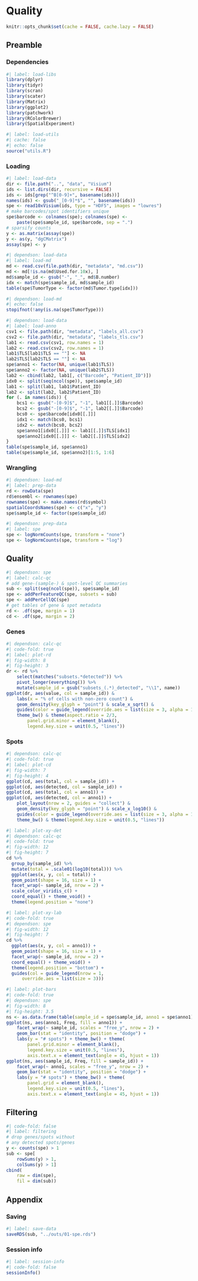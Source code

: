 # Quality

```r
knitr::opts_chunk$set(cache = FALSE, cache.lazy = FALSE)
```

## Preamble

### Dependencies

```r
#| label: load-libs
library(dplyr)
library(tidyr)
library(scran)
library(scater)
library(Matrix)
library(ggplot2)
library(patchwork)
library(RColorBrewer)
library(SpatialExperiment)
```

```r
#| label: load-utils
#| cache: false
#| echo: false
source("utils.R")
```

### Loading

```r
#| label: load-data
dir <- file.path("..", "data", "Visium")
ids <- list.dirs(dir, recursive = FALSE)
ids <- ids[grep("^B[0-9]+", basename(ids))]
names(ids) <- gsub("_[0-9]*$", "", basename(ids))
spe <- read10xVisium(ids, type = "HDF5", images = "lowres")
# make barcodes/spot identifiers unique
spe$barcode <- colnames(spe); colnames(spe) <- 
    paste(spe$sample_id, spe$barcode, sep = ".")
# sparsify counts
y <- as.matrix(assay(spe))
y <- as(y, "dgCMatrix")
assay(spe) <- y
```

```r
#| dependson: load-data
#| label: load-md
md <- read.csv(file.path(dir, "metadata", "md.csv"))
md <- md[!is.na(md$Used.for.10x), ]
md$sample_id <- gsub("-", "_", md$B.number)
idx <- match(spe$sample_id, md$sample_id)
table(spe$TumorType <- factor(md$Tumor.type[idx]))
```

```r
#| dependson: load-md
#| echo: false
stopifnot(!any(is.na(spe$TumorType)))
```

```r
#| dependson: load-data
#| label: load-anno
csv1 <- file.path(dir, "metadata", "labels_all.csv")
csv2 <- file.path(dir, "metadata", "labels_tls.csv")
lab1 <- read.csv(csv1, row.names = 1)
lab2 <- read.csv(csv2, row.names = 1)
lab1$TLS[lab1$TLS == ""] <- NA
lab2$TLS[lab2$TLS == ""] <- NA
spe$anno1 <- factor(NA, unique(lab1$TLS))
spe$anno2 <- factor(NA, unique(lab2$TLS))
lab2 <- cbind(lab2, lab1[, c("Barcode", "Patient_ID")])
idx0 <- split(seq(ncol(spe)), spe$sample_id)
lab1 <- split(lab1, lab1$Patient_ID)
lab2 <- split(lab2, lab2$Patient_ID)
for (. in names(ids)) {
    bcs1 <- gsub("-[0-9]$", "-1", lab1[[.]]$Barcode)
    bcs2 <- gsub("-[0-9]$", "-1", lab2[[.]]$Barcode)
    bcs0 <- spe$barcode[idx0[[.]]]
    idx1 <- match(bcs0, bcs1)
    idx2 <- match(bcs0, bcs2)
    spe$anno1[idx0[[.]]] <- lab1[[.]]$TLS[idx1]
    spe$anno2[idx0[[.]]] <- lab2[[.]]$TLS[idx2]
}
table(spe$sample_id, spe$anno1)
table(spe$sample_id, spe$anno2)[1:5, 1:6]
```

### Wrangling

```r
#| dependson: load-md
#| label: prep-data
rd <- rowData(spe)
rd$ensembl <- rownames(spe)
rownames(spe) <- make.names(rd$symbol)
spatialCoordsNames(spe) <- c("x", "y")
spe$sample_id <- factor(spe$sample_id)
```

```r
#| dependson: prep-data
#| label: spe
spe <- logNormCounts(spe, transform = "none")
spe <- logNormCounts(spe, transform = "log")
```

## Quality

```r
#| dependson: spe
#| label: calc-qc
# add gene-(sample-) & spot-level QC summaries 
sub <- split(seq(ncol(spe)), spe$sample_id)
spe <- addPerFeatureQC(spe, subsets = sub)
spe <- addPerCellQC(spe)
# get tables of gene & spot metadata
rd <- .df(spe, margin = 1)
cd <- .df(spe, margin = 2)
```

### Genes

```r
#| dependson: calc-qc
#| code-fold: true
#| label: plot-rd
#| fig-width: 8
#| fig-height: 3
dr <- rd %>% 
    select(matches("subsets.*detected")) %>% 
    pivot_longer(everything()) %>% 
    mutate(sample_id = gsub("subsets_(.*)_detected", "\\1", name))
ggplot(dr, aes(value, col = sample_id)) &
    labs(x = "% of cells with non-zero count") &
    geom_density(key_glyph = "point") & scale_x_sqrt() & 
    guides(color = guide_legend(override.aes = list(size = 3, alpha = 1))) &
    theme_bw() & theme(aspect.ratio = 2/3, 
        panel.grid.minor = element_blank(), 
        legend.key.size = unit(0.5, "lines")) 
```

### Spots

```r
#| dependson: calc-qc
#| code-fold: true
#| label: plot-cd
#| fig-width: 7
#| fig-height: 4
ggplot(cd, aes(total, col = sample_id)) +
ggplot(cd, aes(detected, col = sample_id)) +
ggplot(cd, aes(total, col = anno1)) +
ggplot(cd, aes(detected, col = anno1)) +
    plot_layout(nrow = 2, guides = "collect") &
    geom_density(key_glyph = "point") & scale_x_log10() & 
    guides(color = guide_legend(override.aes = list(size = 3, alpha = 1))) &
    theme_bw() & theme(legend.key.size = unit(0.5, "lines")) 
```

```r
#| label: plot-xy-det
#| dependson: calc-qc
#| code-fold: true
#| fig-width: 12
#| fig-height: 7
cd %>% 
  group_by(sample_id) %>% 
  mutate(total = .scale01(log10(total))) %>% 
  ggplot(aes(x, y, col = total)) +
  geom_point(shape = 16, size = 1) +
  facet_wrap(~ sample_id, nrow = 2) +
  scale_color_viridis_c() +
  coord_equal() + theme_void() +
  theme(legend.position = "none")
```

```r
#| label: plot-xy-lab
#| code-fold: true
#| dependson: spe
#| fig-width: 12
#| fig-height: 7
cd %>% 
  ggplot(aes(x, y, col = anno1)) +
  geom_point(shape = 16, size = 1) +
  facet_wrap(~ sample_id, nrow = 2) +
  coord_equal() + theme_void() +
  theme(legend.position = "bottom") +
  guides(col = guide_legend(nrow = 1, 
      override.aes = list(size = 3)))
```

```r
#| label: plot-bars
#| code-fold: true
#| dependson: spe
#| fig-width: 8
#| fig-height: 3.5
ns <- as.data.frame(table(sample_id = spe$sample_id, anno1 = spe$anno1))
ggplot(ns, aes(anno1, Freq, fill = anno1)) +
    facet_wrap(~ sample_id, scales = "free_y", nrow = 2) +
    geom_bar(stat = "identity", position = "dodge") +
    labs(y = "# spots") + theme_bw() + theme(
        panel.grid.minor = element_blank(),
        legend.key.size = unit(0.5, "lines"),
        axis.text.x = element_text(angle = 45, hjust = 1))
ggplot(ns, aes(sample_id, Freq, fill = sample_id)) +
    facet_wrap(~ anno1, scales = "free_y", nrow = 2) +
    geom_bar(stat = "identity", position = "dodge") +
    labs(y = "# spots") + theme_bw() + theme(
        panel.grid = element_blank(),
        legend.key.size = unit(0.5, "lines"),
        axis.text.x = element_text(angle = 45, hjust = 1))
```

## Filtering

```r
#| code-fold: false
#| label: filtering
# drop genes/spots without 
# any detected spots/genes
y <- counts(spe) > 1
sub <- spe[
    rowSums(y) > 1,
    colSums(y) > 1]
cbind(
    raw = dim(spe), 
    fil = dim(sub))
```

## Appendix

### Saving

```r
#| label: save-data
saveRDS(sub, "../outs/01-spe.rds")
```

::: {.callout-note icon=false, collapse=true}

### Session info

```r
#| label: session-info
#| code-fold: false
sessionInfo()
```

:::
